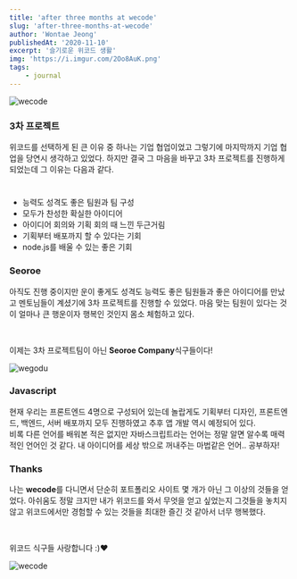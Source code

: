 ```yaml
---
title: 'after three months at wecode'
slug: 'after-three-months-at-wecode'
author: 'Wontae Jeong'
publishedAt: '2020-11-10'
excerpt: '슬기로운 위코드 생활'
img: 'https://i.imgur.com/2Oo8AuK.png'
tags:
    - journal
---
```


<img src="https://i.imgur.com/C63KKUj.jpg" alt="wecode" />

### 3차 프로젝트

위코드를 선택하게 된 큰 이유 중 하나는 기업 협업이었고 그렇기에 마지막까지 기업 협업을 당연시 생각하고 있었다. 하지만 결국 그 마음을 바꾸고 3차 프로젝트를 진행하게 되었는데 그 이유는 다음과 같다.

#

-   능력도 성격도 좋은 팀원과 팀 구성
-   모두가 찬성한 확실한 아이디어
-   아이디어 회의와 기획 회의 때 느낀 두근거림
-   기획부터 배포까지 할 수 있다는 기회
-   node.js를 배울 수 있는 좋은 기회

### Seoroe

아직도 진행 중이지만 운이 좋게도 성격도 능력도 좋은 팀원들과 좋은 아이디어를 만났고 멘토님들이 계셨기에 3차 프로젝트를 진행할 수 있었다. 마음 맞는 팀원이 있다는 것이 얼마나 큰 행운이자 행복인 것인지 몸소 체험하고 있다.

<br />

이제는 3차 프로젝트팀이 아닌 **Seoroe Company**식구들이다!

<img src="https://i.imgur.com/eeOI3J6.jpg" alt="wegodu" />

### Javascript

현재 우리는 프론트엔드 4명으로 구성되어 있는데 놀랍게도 기획부터 디자인, 프론트엔드, 백엔드, 서버 배포까지 모두 진행하였고 추후 앱 개발 역시 예정되어 있다.<br />
비록 다른 언어를 배워본 적은 없지만 자바스크립트라는 언어는 정말 알면 알수록 매력적인
언어인 것 같다. 내 아이디어를 세상 밖으로 꺼내주는 마법같은 언어.. 공부하자!

### Thanks

나는 **wecode**를 다니면서 단순히 포트폴리오 사이트 몇 개가 아닌 그 이상의 것들을 얻었다. 아쉬움도 정말 크지만 내가 위코드를 와서 무엇을 얻고 싶었는지 그것들을 놓치지 않고 위코드에서만 경험할 수 있는 것들을 최대한 즐긴 것 같아서 너무 행복했다.

<br />

위코드 식구들 사랑합니다 :)❤️

<img src="https://i.imgur.com/00SwEgB.jpg" alt="wecode" />
